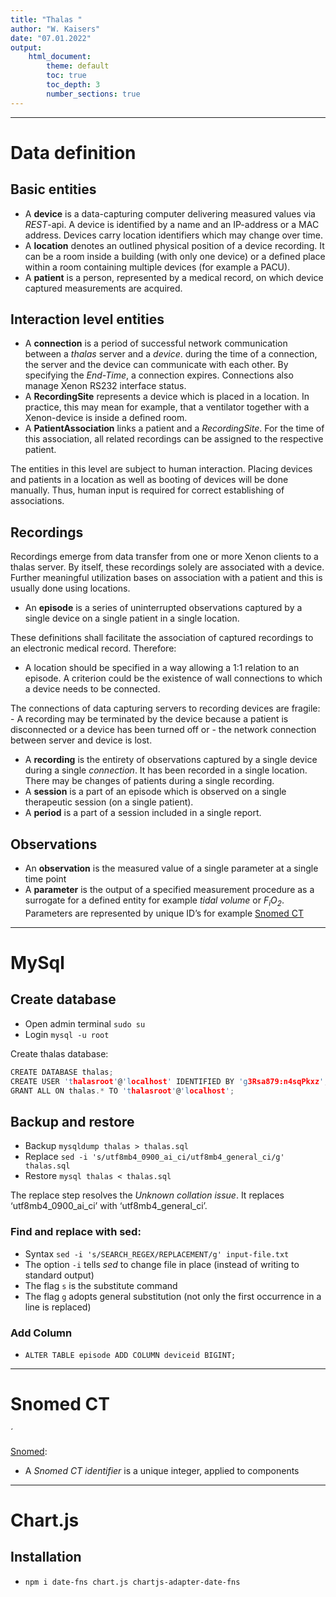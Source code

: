 ```yaml
---
title: "Thalas "
author: "W. Kaisers"
date: "07.01.2022"
output:
    html_document:
        theme: default
        toc: true
        toc_depth: 3
        number_sections: true
---
```



--------------------------------------------------------------------------------

<!-- ----------------------------------------------------------------------- -->
# Data definition
<!-- ----------------------------------------------------------------------- -->


## Basic entities

 - A **device** is a data-capturing computer delivering measured values via 
   *REST*-api. A device is identified by a name and an IP-address or a MAC
   address. 
   Devices carry location identifiers which may change over time.
 - A **location** denotes an outlined physical position of a device recording.
   It can be a room inside a building (with only one device) or a defined
   place within a room containing multiple devices (for example a PACU).
 - A **patient** is a person, represented by a medical record, on which 
   device captured measurements are acquired.
   

## Interaction level entities

 - A **connection** is a period of successful network communication between a
   *thalas* server and a *device*.
   during the time of a connection, the server and the device can communicate
   with each other.
   By specifying the *End-Time*, a connection expires.
   Connections also manage Xenon RS232 interface status.
 - A **RecordingSite** represents a device which is placed in a location.
   In practice, this may mean for example, that a ventilator together with
   a Xenon-device is inside a defined room.
 - A **PatientAssociation** links a patient and a *RecordingSite*.
   For the time of this association, all related recordings can be assigned to
   the respective patient.
    

The entities in this level are subject to human interaction.
Placing devices and patients in a location as well as booting of devices will
be done manually.
Thus, human input is required for correct establishing of associations.


## Recordings

Recordings emerge from data transfer from one or more Xenon clients to a thalas
server.
By itself, these recordings solely are associated with a device.
Further meaningful utilization bases on association with a patient and this is
usually done using locations.



 - An **episode** is a series of uninterrupted observations captured by a
  single device on a single patient in a single location.

These definitions shall facilitate the association of captured recordings to
an electronic medical record. Therefore:

 - A location should be specified in a way allowing a 1:1 relation to an episode.
  A criterion could be the existence of wall connections to which a device
  needs to be connected.

    
The connections of data capturing servers to recording devices are fragile:
 - A recording may be terminated by the device because a patient is
   disconnected or a device has been turned off or 
 - the network connection between server and device is lost.
   
 - A **recording** is the entirety of observations captured by a single
    device during a single *connection*. It has been recorded in a single 
    location. There may be changes of patients during a single recording.
 - A **session** is a part of an episode which is observed on a single
    therapeutic session (on a single patient).
 - A **period** is a part of a session included in a single report.




## Observations

  - An **observation** is the measured value of a single parameter at a single
    time point
  - A **parameter** is the output of a specified measurement procedure 
      as a surrogate for a defined entity for example *tidal volume* or
      *F<sub>i</sub>O<sub>2</sub>*. Parameters are represented by unique ID's
      for example [Snomed CT](https://www.snomed.org/)
    


--------------------------------------------------------------------------------

<!-- ----------------------------------------------------------------------- -->
# MySql
<!-- ----------------------------------------------------------------------- -->


## Create database

 - Open admin terminal `sudo su`
 - Login `mysql -u root`

Create thalas database:
```c
CREATE DATABASE thalas;
CREATE USER 'thalasroot'@'localhost' IDENTIFIED BY 'g3Rsa879:n4sqPkxz';
GRANT ALL ON thalas.* TO 'thalasroot'@'localhost';
```


## Backup and restore


 - Backup `mysqldump thalas > thalas.sql`
 - Replace `sed -i 's/utf8mb4_0900_ai_ci/utf8mb4_general_ci/g' thalas.sql`
 - Restore `mysql thalas < thalas.sql`

The replace step resolves the *Unknown collation issue*.
It replaces 'utf8mb4_0900_ai_ci' with 'utf8mb4_general_ci'.

### Find and replace with sed:

 - Syntax `sed -i 's/SEARCH_REGEX/REPLACEMENT/g' input-file.txt`
 - The option `-i` tells *sed* to change file in place (instead of writing to standard output)
 - The flag `s` is the substitute command
 - The flag `g` adopts general substitution (not only the first occurrence in a line is replaced)



### Add Column

 - `ALTER TABLE episode ADD COLUMN deviceid BIGINT;`

--------------------------------------------------------------------------------

<!-- ----------------------------------------------------------------------- -->
# Snomed CT
<!-- ----------------------------------------------------------------------- -->
´

[Snomed](https://confluence.ihtsdotools.org/display/DOCGLOSS/SNOMED+CT+identifier):

 - A *Snomed CT identifier* is a unique integer, applied to components
 
 
--------------------------------------------------------------------------------

<!-- ----------------------------------------------------------------------- -->
# Chart.js
<!-- ----------------------------------------------------------------------- -->

## Installation


 - `npm i date-fns chart.js chartjs-adapter-date-fns`





